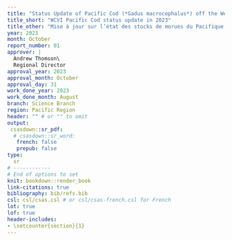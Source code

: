 ```yaml
---
title: "Status Update of Pacific Cod (*Gadus macrocephalus*) off the West Coast Vancouver Island in 2023"
title_short: "WCVI Pacific Cod status update in 2023"
title_other: "Mise à jour sur l’état des stocks de morues du Pacifique (*Gadus macrocephalus*) au large de la côte ouest de l’île de Vancouver (zone 3CD) en 2023"
year: 2023
month: October
report_number: 01
approver: |
  Andrew Thomson\
  Regional Director
approval_year: 2023
approval_month: October
approval_day: 31
work_done_year: 2023
work_done_month: August
branch: Science Branch
region: Pacific Region
header: "" # or "" to omit
output:
 csasdown::sr_pdf:
  # csasdown::sr_word:
   french: false
   prepub: false
type:
  sr
# ------------
# End of options to set
knit: bookdown::render_book
link-citations: true
bibliography: bib/refs.bib
csl: csl/csas.csl # or csl/csas-french.csl for French
lot: true
lof: true
header-includes:
- \setcounter{section}{1}
---
```


